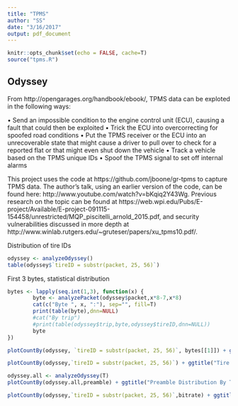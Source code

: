 ```yaml
---
title: "TPMS"
author: "SS"
date: "3/16/2017"
output: pdf_document
---
```


```r
knitr::opts_chunk$set(echo = FALSE, cache=T)
source("tpms.R")
```

## Odyssey

From http://opengarages.org/handbook/ebook/, TPMS data can be exploted in the following ways: 

• Send an impossible condition to the engine control unit (ECU), causing a fault that could then be exploited
• Trick the ECU into overcorrecting for spoofed road conditions
• Put the TPMS receiver or the ECU into an unrecoverable state that might cause a driver to pull over to check for a reported flat or that might even shut down the vehicle
• Track a vehicle based on the TPMS unique IDs
• Spoof the TPMS signal to set off internal alarms 

This project uses the code at https://github.com/jboone/gr-tpms to capture TPMS data. The author's talk, using an earlier version of the code, can be found here: http://www.youtube.com/watch?v=bKqiq2Y43Wg. Previous research on the topic can be found at https://web.wpi.edu/Pubs/E-project/Available/E-project-091115-154458/unrestricted/MQP_piscitelli_arnold_2015.pdf, and security vulnerabilities discussed in more depth at http://www.winlab.rutgers.edu/~gruteser/papers/xu_tpms10.pdf/.

Distribution of tire IDs

```r
odyssey <- analyzeOdyssey()
table(odyssey$`tireID = substr(packet, 25, 56)`)
```

First 3 bytes, statistical distribution

```r
bytes <- lapply(seq.int(1,3), function(x) {
        byte <- analyzePacket(odyssey$packet,x*8-7,x*8)
        cat(c("Byte ", x, ":"), sep="", fill=T)
        print(table(byte),dnn=NULL)
        #cat("By trip")
        #print(table(odyssey$trip,byte,odyssey$tireID,dnn=NULL))
        byte
})
```

```r
plotCountBy(odyssey, `tireID = substr(packet, 25, 56)`, bytes[[1]]) + ggtitle("Byte 1 Distribution By Tire ID")
```

```r
plotCountBy(odyssey,`tireID = substr(packet, 25, 56)`) + ggtitle("Tire Distribution By Trip")
```

```r
odyssey.all <- analyzeOdyssey(T)
plotCountBy(odyssey.all,preamble) + ggtitle("Preamble Distribution By Trip")
```

```r
plotCountBy(odyssey,`tireID = substr(packet, 25, 56)`,bitrate) + ggtitle("Tire ID Distribution By Bitrate")
```